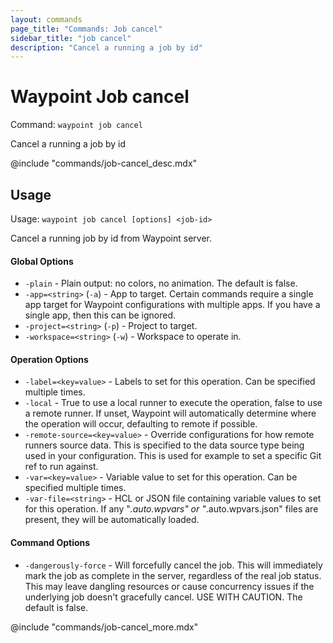 ```yaml
---
layout: commands
page_title: "Commands: Job cancel"
sidebar_title: "job cancel"
description: "Cancel a running a job by id"
---
```


# Waypoint Job cancel

Command: `waypoint job cancel`

Cancel a running a job by id

@include "commands/job-cancel_desc.mdx"

## Usage

Usage: `waypoint job cancel [options] <job-id>`


  Cancel a running job by id from Waypoint server.

#### Global Options

- `-plain` - Plain output: no colors, no animation. The default is false.
- `-app=<string>` (`-a`) - App to target. Certain commands require a single app target for Waypoint configurations with multiple apps. If you have a single app, then this can be ignored.
- `-project=<string>` (`-p`) - Project to target.
- `-workspace=<string>` (`-w`) - Workspace to operate in.

#### Operation Options

- `-label=<key=value>` - Labels to set for this operation. Can be specified multiple times.
- `-local` - True to use a local runner to execute the operation, false to use a remote runner. 
If unset, Waypoint will automatically determine where the operation will occur, 
defaulting to remote if possible.
- `-remote-source=<key=value>` - Override configurations for how remote runners source data. This is specified to the data source type being used in your configuration. This is used for example to set a specific Git ref to run against.
- `-var=<key=value>` - Variable value to set for this operation. Can be specified multiple times.
- `-var-file=<string>` - HCL or JSON file containing variable values to set for this operation. If any "*.auto.wpvars" or "*.auto.wpvars.json" files are present, they will be automatically loaded.

#### Command Options

- `-dangerously-force` - Will forcefully cancel the job. This will immediately mark the job as complete in the server, regardless of the real job status. This may leave dangling resources or cause concurrency issues if the underlying job doesn't gracefully cancel. USE WITH CAUTION. The default is false.

@include "commands/job-cancel_more.mdx"
